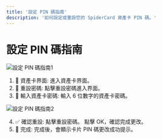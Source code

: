 ```yaml
---
title: '設定 PIN 碼指南'
description: '如何設定或重設您的 SpiderCard 資產卡 PIN 碼。'
---
```


# 設定 PIN 碼指南

![設定 PIN 碼指南1](https://milways.gitbook.io/~gitbook/image?url=https%3A%2F%2Fcontent.gitbook.com%2Fcontent%2FWk98YWM2MHtAzSHwvK6L%2Fblobs%2FjN989mP4Wt62go4kUnjo%2F8.png&width=768&dpr=4&quality=100&sign=49540e43&sv=2)

1.  🏦 資產卡界面:
    進入資產卡界面。
2.  🔑 重設密碼:
    點擊重設密碼進入界面。
3.  🔢 輸入資產卡密碼:
    輸入 6 位數字的資產卡密碼。

![設定 PIN 碼指南2](https://milways.gitbook.io/~gitbook/image?url=https%3A%2F%2Fcontent.gitbook.com%2Fcontent%2FWk98YWM2MHtAzSHwvK6L%2Fblobs%2Flhxm2WCBjyP3EkkH7xx4%2F9.png&width=768&dpr=4&quality=100&sign=a19000aa&sv=2)

4.  ✅ 確認重設:
    點擊重設密碼。
    點擊 OK，確認完成更改。
5.  🎉 完成:
    完成後，會顯示卡片 PIN 碼更改成功提示。
